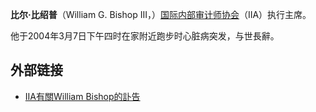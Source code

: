 '''比尔·比绍普'''（William G. Bishop III，{{bd|1940年|9月14日|2004年|3月7日}}）[[国际内部审计师协会|国际内部审计师协会]]（IIA）执行主席。

他于2004年3月7日下午四时在家附近跑步时心脏病突发，与世長辭。

==外部链接==
* [http://www.theiia.org/ IIA有關William Bishop的訃告] {{Wayback|url=http://www.theiia.org/ |date=20110504071211 }}

{{Economist-stub}}